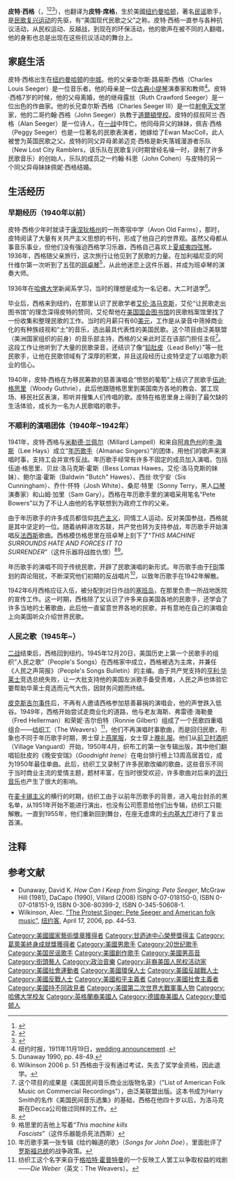 {{Infobox musical artist <!-- See Wikipedia:WikiProject Musicians -->
| name                = 皮特·西格<br>Pete Seeger
| image               = Pete Seeger2 - 6-16-07 Photo by Anthony Pepitone.jpg
| caption             = 2007年6月在{{link-en|清水音樂節|Clearwater Festival}}的西格
| image_size          = 250
| landscape           = no
| background          = solo_singer
| birth_name          = Peter Seeger
| alias               =
| birth_date          = {{birth date|mf=yes|1919|5|3}}
| birth_place         = {{USA}}[[纽约州|纽约州]][[曼哈頓|曼哈頓]]
| death_date          = {{death date and age|mf=yes|2014|1|27|1919|5|3}}
| death_place         = {{USA}}纽约州曼哈頓
| instrument          = {{flatlist|
*[[人聲|人聲]]
*[[斑鳩琴|斑鳩琴]]
*[[吉他|吉他]]}}
| genre               = {{flatlist|
*[[美国民间音乐|美国民间音乐]]
*{{link-en|抗議歌曲|Protest song}}
*{{link-en|美式音樂|Americana (music)}}}}
| occupation          = {{flatlist|
*音樂家
*詞曲作者
*電視節目主持人}}
| years_active        = 1939–2014
| label               = {{flatlist|
*{{link-en|Folkways唱片|Folkways Records|Folkways}}
*[[哥伦比亚唱片|Columbia]]
*[[索尼音樂娛樂|CBS]]
*{{link-en|Vanguard唱片|Vanguard Records|Vanguard}}
*{{link-en|Sony Wonder|Sony Wonder|Sony Kids'}}
*[[索尼音樂娛樂|SME]]}}

| associated_acts     = {{flatlist|
*[[纺织工_(乐队)|紡織工樂隊]]
*{{link-en|Almanac Singers|Almanac Singers}}
*[[伍迪·蓋瑟瑞|伍迪·蓋瑟瑞]]
*[[阿洛·格思里|阿洛·蓋瑟瑞]]
*{{link-en|陶·羅德里茲-西格|Tao Rodríguez-Seeger}}
*{{link-en|鉛肚皮|Lead Belly}}
*HARP <small>({{link-en|霍利·尼爾|Holly Near}}、阿洛·蓋瑟瑞、{{link-en|蘿妮·吉爾伯特|Ronnie Gilbert}}和皮特·西格)</small>}}
| website             =
}}
'''皮特·西格'''（{{lang-en|Pete Seeger}}，{{bd|1919年|5月3日|2014年|1月27日|catIdx=Seeger, Pete}}<ref>{{Cite web |url=http://entertainments.dwnews.com/big5/news/2014-01-29/59390788.html |title=美國“民歌之父”皮特西格去世 享年94歲 |accessdate=2014-01-29 |publisher=多維新聞 |date=2014-01-29 |archive-url=https://web.archive.org/web/20160304221550/http://entertainments.dwnews.com/big5/news/2014-01-29/59390788.html |archive-date=2016-03-04 |dead-url=yes }}</ref><ref>{{Cite web|url=http://www.chinanews.com/yl/2014/01-29/5798127.shtml|title=美现代民歌之父皮特·西格去世 享年94岁|accessdate=2014-01-29|publisher=中國新聞網|date=2014-01-29|archive-date=2019-06-12|archive-url=https://web.archive.org/web/20190612075425/http://www.chinanews.com/yl/2014/01-29/5798127.shtml|dead-url=no}}</ref><ref>{{Cite web|url=http://www.appledaily.com.tw/realtimenews/article/new/20140128/335579/|title=《Where Have All The Flowers Gone》 皮特西格去世|accessdate=2014-01-29|publisher=蘋果日報|date=2014-01-28|archive-date=2016-03-04|archive-url=https://web.archive.org/web/20160304210822/http://www.appledaily.com.tw/realtimenews/article/new/20140128/335579/|dead-url=no}}</ref>），也翻译为'''皮特·席格'''，生於美國[[纽约|纽约]][[曼哈顿|曼哈顿]]，著名[[民谣|民谣]]歌手，是[[美国民歌复兴运动|民歌复兴运动]]的先驱，有“美国现代民歌之父”之称。皮特·西格一直参与各种抗议活动，从民权运动、反越战，到现在的环保活动，他的歌声在被不同的人翻唱，他的身影也总是出现在这些抗议活动的舞台上。

== 家庭生活 ==
皮特·西格出生在[[纽约|纽约]][[曼哈顿|曼哈顿]]的[[中城_(紐約曼哈頓)|中城]]。他的父亲查尔斯·路易斯·西格（Charles Louis Seeger）是一位音乐者。他的母亲是一位[[古典音乐|古典]][[小提琴|小提琴]]演奏家和教师<ref>纽约时报，1911年11月19日，[http://query.nytimes.com/gst/abstract.html?res=990CE6D81E31E233A2575AC1A9649D946096D6CF wedding announcement] {{Wayback|url=http://query.nytimes.com/gst/abstract.html?res=990CE6D81E31E233A2575AC1A9649D946096D6CF |date=20160304141735 }}.</ref>。皮特·西格7岁的时候，他的父母离婚，他的继母露丝（Ruth Crawford Seeger）是一位出色的作曲家。他的长兄查尔斯·西格（Charles Seeger III）是一位[[射电天文学|射电天文学]]家，他的二哥约翰·西格（John Seeger）执教于[[道爾頓學校|道爾頓學校]]。皮特的叔叔阿兰·西格（Alan Seeger）是一位诗人，在[[第一次世界大战|一战]]中阵亡。他同母异父的妹妹，佩吉·西格（Peggy Seeger）也是一位著名的民歌表演者，她嫁给了Ewan MacColl，此人被誉为英国民歌之父。皮特的同父异母弟弟迈克·西格是新失落城漫游者乐队（New Lost City Ramblers，该乐队在民歌复兴时期曾经名噪一时，录制了许多民歌音乐）的创始人，乐队的成员之一约翰·科恩（John Cohen）与皮特的另一个同父异母妹妹佩妮·西格结婚。

== 生活经历 ==
=== 早期经历（1940年以前） ===
皮特·西格少年时就读于[[康涅狄格州|康涅狄格州]]的一所寄宿中学（Avon Old Farms），那时，皮特阅读了大量有关共产主义思想的书刊，形成了他自己的世界观。虽然父母都从事音乐事业，但他们没有强迫西格学习乐器，西格自己喜欢上[[烏克麗麗|夏威夷四弦琴]]。1936年，西格随父亲旅行，这次旅行让他见到了民歌的力量。在加利福尼亚的阿什维尔第一次听到了五弦的[[班卓琴|班卓琴]]<ref>Dunaway 1990, pp. 48-49.</ref>，从此他迷恋上这件乐器，并成为班卓琴的演奏大师。

1936年在[[哈佛大学|哈佛大学]]新闻系学习，当时的理想是成为一名记者。大二时退学<ref>Wilkinson 2006 p. 51 西格由于没有通过考试，失去了奖学金资格，因此退学。</ref>。

毕业后，西格来到纽约，在那里认识了民歌学者[[艾伦·洛马克斯|艾伦·洛马克斯]]，艾伦“让民歌走出图书馆”的理念深得皮特的赞同，艾伦帮他在[[美国国会图书馆|美国国会图书馆]]的民歌档案馆里找了一份收集和整理民歌的工作。当时的月薪只有60[[美元|美元]]，工作是从录音中筛掉商业化的有种族歧视和“土”的音乐，选出最具代表性的美国民歌。这个项目由泛美联盟（美洲国家组织的前身）的音乐部主持，西格的父亲此时正在该部门担任主任<ref>这个项目的成果是《美国民间音乐商业出版物名录》（"List of American Folk Music on Commercial Recordings"），由泛美联盟出版。这本书成为Harry Smith的名作《美国民间音乐选集》的基础，西格在他四十岁以后，为洛马克斯在Decca公司做过同样的工作。</ref>。这段工作让他听到了大量的民歌录音，还结识了像“[[铅肚皮|铅肚皮]]（Lead Belly）”等一批民歌手，让他在民歌领域有了深厚的积累，并且这段经历让皮特坚定了以唱歌为职业的信心。

1940年，皮特·西格在为移民筹款的慈善演唱会“愤怒的葡萄”上结识了民歌手[[伍迪·格思里|伍迪·格思里]]（Woody Guthrie），此后他跟随格思里到美国南方各地的教会、罢工现场、移民社区表演，聆听并搜集人们传唱的歌。皮特在格思里身上得到了最欠缺的生活体验，成长为一名为人民歌唱的歌手。

=== 不顺利的演唱团体（1940年~1942年） ===
1941年，皮特·西格与[[米勒德·兰佩尔|米勒德·兰佩尔]]（Millard Lampell）和来自[[阿肯色州|阿肯色州]]的[[李·海斯|李·海斯]]（Lee Hays）成立“[[年历歌手|年历歌手]]（Almanac Singers）”的团体，用他们的歌声来演唱时事，支持工会并宣传反战。年历歌手经常有许多不固定的成员加入演唱，包括伍迪·格思里、贝丝·洛马克斯·霍斯（Bess Lomax Hawes，艾伦·洛马克斯的妹妹）、鲍尔温·霍斯（Baldwin "Butch" Hawes）、西丝·坎宁安（Sis Cunningham）、乔什·怀特（Josh White）、桑尼·特里（Sonny Terry，黑人[[口琴|口琴]]演奏家）和山姆·加里（Sam Gary）。西格在年历歌手里的演唱采用笔名“Pete Bowers”以为了不让人由他的名字联想到为政府工作的父亲。

由于年历歌手的许多成员都信仰[[共产主义|共产主义]]，同情工人运动，反对美国参战，西格就是其中坚定的一位。随着纳粹进攻苏联，共产党也转为支持参战，年历歌手开始演唱反[[法西斯|法西斯]]歌曲。西格模仿格思里在班卓琴上刻下了“''THIS MACHINE SURROUNDS HATE AND FORCES IT TO SURRENDER''”（这件乐器将战胜仇恨）<ref>{{Cite web |url=https://www.theatlantic.com/technology/archive/2014/01/this-machine-surrounds-hate-and-forces-it-to-surrender/283414/ |title=《The Atlantic》 This Machine Surrounds Hate and Forces It to Surrender - Pete Seeger and the banjo, JANUARY 29, 2014 |access-date=2021-04-17 |archive-date=2021-04-19 |archive-url=https://web.archive.org/web/20210419224816/https://www.theatlantic.com/technology/archive/2014/01/this-machine-surrounds-hate-and-forces-it-to-surrender/283414/ |dead-url=no }}</ref><ref>格思里的吉他上写着“''This machine kills Fascists''”（这件乐器能杀死法西斯）</ref>。

年历歌手的演唱不同于传统民歌，开辟了民歌演唱的新形式。年历歌手由于[[联邦调查局|FBI]]策划的舆论阻扰，不断深究他们初期的反战唱片<ref>年历歌手第一张专辑《给约翰道的歌》（''Songs for John Doe''），里面批评了[[西奥多·罗斯福|罗斯福总统]]的战争政策。</ref>，以致年历歌手在1942年解散。

1942年6月西格应征入伍，被分配到对日作战的[[塞班岛|塞班岛]]，在那里负责一所战地医院的宣传工作。这一时期，西格除了又认识了许多来自美国各地的民歌手，还学会了许多当地的土著歌曲，此后他一直留意世界各地的民歌，并有意地在自己的演唱会上向美国听众介绍世界民歌。

===人民之歌（1945年~）===
[[二战|二战]]结束后，西格回到纽约。1945年12月20日，美国历史上第一个民歌手的组织“人民之歌”（People's Songs）在西格家中成立，西格被选为主席，并兼任《人民之声简报》（People's Songs Bulletin）的主编。由于共产党支持的[[亨利·华莱士|亨利·华莱士]]竞选总统失败，让一大批支持他的美国左派歌手备受责难，人民之声也体验它要帮助华莱士竞选而元气大伤，因财务问题而终结。

[[皮克斯吉尔事件|皮克斯吉尔事件]]后，不再有人邀请西格参加慈善募捐的演唱会，他的声誉跌入低谷。1949年，西格开始尝试走商业化的道路，他与老友海斯、弗雷德·海勒曼（Fred Hellerman）和荣妮·吉尔伯特（Ronnie Gilbert）组成了一个民歌四重唱组合——[[纺织工_(乐队)|纺织工]]（The Weavers）<ref>纺织工这个名字来自于[[格哈特·霍普特曼|格哈特·霍普特曼]]的一个反映工人罢工以争取权益的戏剧——''Die Weber''（英文：The Weavers）。</ref>，他们不再演唱时事歌曲，而是回归民歌，形象也不同于年历歌手时期，男士穿上[[燕尾服|燕尾服]]，女士穿上[[晚礼服|晚礼服]]。他们从[[前卫村酒吧|前卫村酒吧]]（Village Vanguard）开始，1950年4月，织布工的第一张专辑出版，其中他们翻唱铅肚皮的《晚安安瑞》（''Goodnight Irene''）在电台排行榜上13周高居首位，成为1950年最佳单曲。此后，纺织工又录制了许多民歌改编的歌曲，这些音乐不同于当时商业主流的爱情主题，题材丰富，在当时很受欢迎，许多歌曲对后来的[[流行音乐|流行音乐]]也产生了很大的影响。

在[[麦卡锡主义|麦卡锡主义]]的横行的时期，纺织工由于以前年历歌手的背景，进入电台封杀的黑名单，从1951年开始不能进行演出，也没有公司愿意给他们出专辑，纺织工只能解散。一直到1955年，他们重新回到舞台，在座无虚席的[[卡内基大厅|卡内基大厅]]进行了复出首演。

== 注释 ==
{{Reflist}}

== 参考文献 ==
*Dunaway, David K. ''How Can I Keep from Singing: Pete Seeger'', McGraw Hill (1981), DaCapo (1990), Villard (2008) ISBN 0-07-018150-0, ISBN 0-07-018151-9, ISBN 0-306-80399-2, ISBN 0-345-50608-1.
*Wilkinson, Alec. [https://web.archive.org/web/20071025053430/http://www.peteseeger.net/new_yorker041706.htm "The Protest Singer: Pete Seeger and American folk music",] [[纽约客|纽约客]], April 17, 2006, pp. 44–53.


{{摇滚名人堂1996届入选者}}
{{20世纪90年代肯尼迪中心荣誉奖}}
{{Authority control}}
{{DEFAULTSORT:Seeger, Pete}}
[[Category:美國國家藝術獎章獲得者|Category:美國國家藝術獎章獲得者]]
[[Category:甘迺迪中心榮譽獎得主|Category:甘迺迪中心榮譽獎得主]]
[[Category:葛萊美終身成就獎獲得者|Category:葛萊美終身成就獎獲得者]]
[[Category:美國男歌手|Category:美國男歌手]]
[[Category:20世纪歌手|Category:20世纪歌手]]
[[Category:美国民谣歌手|Category:美国民谣歌手]]
[[Category:美國創作歌手|Category:美國創作歌手]]
[[Category:美國男高音|Category:美國男高音]]
[[Category:街頭藝人|Category:街頭藝人]]
[[Category:政治音樂|Category:政治音樂]]
[[Category:非裔美国人民权活动家|Category:非裔美国人民权活动家]]
[[Category:美國社會運動者|Category:美國社會運動者]]
[[Category:美國環保人士|Category:美國環保人士]]
[[Category:美國反越戰人士|Category:美國反越戰人士]]
[[Category:美國反戰人士|Category:美國反戰人士]]
[[Category:美國和平主義者|Category:美國和平主義者]]
[[Category:美國社會主義者|Category:美國社會主義者]]
[[Category:美國持不同政見者|Category:美國持不同政見者]]
[[Category:美國第二次世界大戰軍事人物|Category:美國第二次世界大戰軍事人物]]
[[Category:哈佛大学校友|Category:哈佛大学校友]]
[[Category:英格蘭裔美國人|Category:英格蘭裔美國人]]
[[Category:德國裔美國人|Category:德國裔美國人]]
[[Category:曼哈顿人|Category:曼哈顿人]]